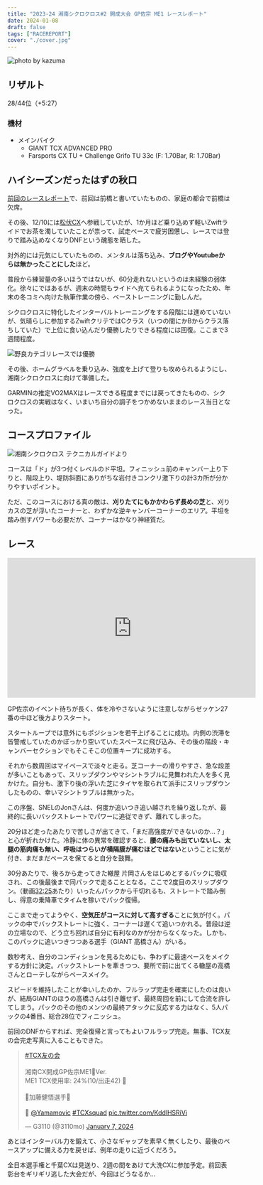```yaml
---
title: "2023-24 湘南シクロクロス#2 開成大会 GP佐宗 ME1 レースレポート"
date: 2024-01-08
draft: false
tags: ["RACEREPORT"]
cover: "./cover.jpg"
---
```


![photo by kazuma](./cover.jpg)

## リザルト

28/44位（+5:27）

### 機材

- メインバイク
  - GIANT TCX ADVANCED PRO
  - Farsports CX TU + Challenge Grifo TU 33c (F: 1.70Bar, R: 1.70Bar)

## ハイシーズンだったはずの秋口

[前回のレースレポート](/post/2023/11/23_makuhari)で、前回は前橋と書いていたものの、家庭の都合で前橋は欠席。

その後、12/10には[松伏CX](https://matsucross.com/)へ参戦していたが、1か月ほど乗り込めず軽いZwiftライドでお茶を濁していたことが祟って、試走ペースで疲労困憊し、レースでは登りで踏み込めなくなりDNFという醜態を晒した。

対外的には元気にしていたものの、メンタルは落ち込み、**ブログやYoutubeからは無かったことにした**ほど。

普段から練習量の多いほうではないが、60分走れないというのは未経験の弱体化。徐々にではあるが、週末の時間もライドへ充てられるようになったため、年末の冬コミへ向けた執筆作業の傍ら、ベーストレーニングに勤しんだ。

シクロクロスに特化したインターバルトレーニングをする段階には進めていないが、気晴らしに参加するZwiftクリテではCクラス（いつの間にかBからクラス落ちしていた）で上位に食い込んだり優勝したりできる程度には回復。ここまで3週間程度。

![野良カテゴリレースでは優勝](./crit-zwift.png)

その後、ホームグラベルを乗り込み、強度を上げて登りも攻められるようにし、湘南シクロクロスに向けて準備した。

GARMINの推定VO2MAXはレースできる程度までには戻ってきたものの、シクロクロスの実戦はなく、いまいち自分の調子をつかめないままのレース当日となった。

## コースプロファイル

![湘南シクロクロス テクニカルガイドより](./image.png)

コースは「ド」が3つ付くレベルのド平坦。フィニッシュ前のキャンバー上り下りと、階段上り、堤防斜面にありがちな岩付きコンクリ激下りの計3カ所が分かりやすいポイント。

ただ、このコースにおける真の敵は、**刈りたてにもかかわらず長めの芝**と、刈りカスの芝が浮いたコーナーと、わずかな逆キャンバーコーナーのエリア。平坦を踏み倒すパワーも必要だが、コーナーはかなり神経質だ。

## レース

<iframe width="560" height="315" src="https://www.youtube.com/embed/Fw7wREj4QpI?si=K52UWxeQ-9BjuoqG&amp;controls=0" title="YouTube video player" frameborder="0" allow="accelerometer; autoplay; clipboard-write; encrypted-media; gyroscope; picture-in-picture; web-share" allowfullscreen></iframe>

GP佐宗のイベント待ちが長く、体を冷やさないように注意しながらゼッケン27番の中ほど後方よりスタート。

スタートループでは意外にもポジションを若干上げることに成功。内側の渋滞を皆警戒していたのかぽっかり空いていたスペースに飛び込み、その後の階段・キャンバーセクションでもそこそこの位置キープに成功する。

それから数周回はマイペースで淡々と走る。芝コーナーの滑りやすさ、急な段差が多いこともあって、スリップダウンやマシントラブルに見舞われた人を多く見かけた。自分も、激下り後の浮いた芝にタイヤを取られて派手にスリップダウンしたものの、幸いマシントラブルは無かった。

この序盤、SNELのJonさんは、何度か追いつき追い越されを繰り返したが、最終的に長いバックストレートでパワーに追従できず、離れてしまった。

20分ほど走ったあたりで苦しさが出てきて、「まだ高強度ができないのか…？」と心が折れかけた。冷静に体の異常を確認すると、**腰の痛みも出ていないし、太腿の筋肉痛も無い、呼吸はつらいが横隔膜が痛むほどではない**ということに気が付き、まだまだペースを保てると自分を鼓舞。

30分あたりで、後ろから走ってきた轍屋 片岡さんをはじめとするパックに吸収され、この後最後まで同パックで走ることとなる。ここで2度目のスリップダウン。（動画[32:25](https://youtu.be/Fw7wREj4QpI?si=4d19g73UMS0fZVJp&t=1940)あたり）いったんパックから千切れるも、ストレートで踏み倒し、得意の乗降車でタイムを稼いでパック復帰。

ここまで走ってようやく、**空気圧がコースに対して高すぎる**ことに気が付く。パックの中でバックストレートに強く、コーナーは遅くて追いつかれる。普段は逆の立場なので、どう立ち回れば自分に有利なのかが分からなくなった。しかも、このパックに追いつきつつある選手（GIANT 高橋さん）がいる。

数秒考え、自分のコンディションを見るためにも、争わずに最速ペースをメイクする方針に決定。バックストレートを牽きつつ、要所で前に出てくる轍屋の高橋さんとローテしながらペースメイク。

スピードを維持したことが幸いしたのか、フルラップ完走を確実にしたのは良いが、結局GIANTのほうの高橋さんは引き離せず、最終周回を前にして合流を許してしまう。パックのその他のメンツの最終アタックに反応する力はなく、5人パックの4番目、総合28位でフィニッシュ。

前回のDNFからすれば、完全復帰と言ってもよいフルラップ完走。無事、TCX友の会完走写真に入ることもできた。

<blockquote class="twitter-tweet"><p lang="ja" dir="ltr"><a href="https://twitter.com/hashtag/TCX%E5%8F%8B%E3%81%AE%E4%BC%9A?src=hash&amp;ref_src=twsrc%5Etfw">#TCX友の会</a><br /><br />湘南CX開成GP佐宗ME1🏁Ver.<br />ME1 TCX使用率: 24%(10/出走42) 🥰<br /><br />🥇加藤健悟選手🎉<br /><br />📸 <a href="https://twitter.com/Yamamovic?ref_src=twsrc%5Etfw">@Yamamovic</a> <a href="https://twitter.com/hashtag/TCXsquad?src=hash&amp;ref_src=twsrc%5Etfw">#TCXsquad</a> <a href="https://t.co/KddlHSRiVi">pic.twitter.com/KddlHSRiVi</a></p>&mdash; G3110 (@3110mo) <a href="https://twitter.com/3110mo/status/1744129151152591213?ref_src=twsrc%5Etfw">January 7, 2024</a></blockquote>

あとはインターバル力を鍛えて、小さなギャップを素早く無くしたり、最後のペースアップに備える力を戻せば、例年の走りに近づくだろう。

全日本選手権と千葉CXは見送り、2週の間をあけて大洗CXに参加予定。前回表彰台をギリギリ逃した大会だが、今回はどうなるか…
